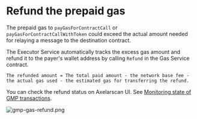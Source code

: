# Refund the prepaid gas

The prepaid gas to `payGasForContractCall` or `payGasForContractCallWithToken` could exceed the actual amount needed for relaying a message to the destination contract.

The Executor Service automatically tracks the excess gas amount and refund it to the payer's wallet address by calling `Refund` in the Gas Service contract.
```
The refunded amount = The total paid amount - the network base fee - the actual gas used - the estimated gas for transferring the refund.
```
You can check the refund status on Axelarscan UI. See [Monitoring state of GMP transactions](/dev/general-message-passing/monitoring#1-axelarscan-ui).

![gmp-gas-refund.png](/images/gmp-gas-refund.png)
